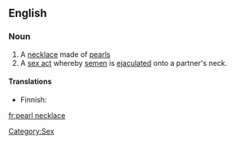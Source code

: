 ==English==
{{wikipedia}}

===Noun===
{{en-noun}}

# A [[necklace]] made of [[pearl]]s
# A [[sex act]] whereby [[semen]] is [[ejaculated]] onto a partner's neck.

====Translations====
{{trans-top|piece of jewelry}}
* Finnish: {{t|fi|helminauha}}
{{trans-mid}}
{{trans-bottom}}

[[Category:Sex]]

[[fr:pearl necklace]]